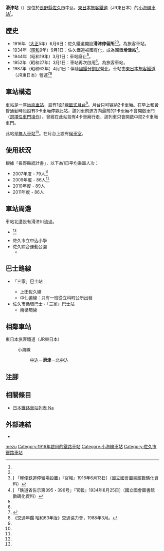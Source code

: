 {{NoteTA
|T=zh-hans:滑津站;zh-hk:滑津站;zh-tw:滑津車站;
|1=zh-hans:滑津站;zh-hk:滑津站;zh-tw:滑津車站;
}}
{{Infobox station
|公司色 = green
|站名 = 滑津
|圖片 =  Namezu-Sta.JPG
|圖片說明 = 月台（2009年10月）
|日文原名 = 滑津
|平假名 = なめづ
|羅馬拼音 = Namezu
|副站名 = 
|電報略號 = ナメ<ref name="nagano-zeneki">{{Cite book|author=信濃毎日新聞社出版部 |title=長野県鉄道全駅 増補改訂版 |publisher=信濃毎日新聞社 |date=2011-07-24 |isbn=9784784071647 |page=141|language=ja}}</ref>
|所在地 = {{JPN}}[[長野縣|長野縣]][[佐久市|佐久市]]中込<ref name="nagano-zeneki"/>
|座標 = {{coord|36|14|19.29|N|138|28|29.84|E|type:railwaystation_region:JP-24|display=inline,title}}
|車站構造 = [[地面車站|地面車站]]
|月台配置 = 1面1線<ref name="nagano-zeneki"/>
|啟用年月日 = 1916年（[[大正|大正]]5年）6月6日<ref name="nagano-zeneki"/>
|廢站年月日 = 
|乘客人數 = 86
|上下車人次 = 
|統計年度 = 2011
|轉車 = 
|全寬備註 = [[無人車站|無人車站]]<ref name="nagano-zeneki"/><br>1944年至1952年曾經被廢除<ref name="nagano-zeneki"/><br>海拔：665.2米<ref name="nagano-zeneki"/>
|adjacent = {{Adjacent stations|system=東日本旅客鐵道|line=小海線|left=中込|right=北中込|note-left=1.0km|note-mid=距離[[小淵澤站|小淵澤]]66.5km|note-right=1.9km}}
}}
'''滑津站'''（{{jpn|j=滑津駅|hg=なめづえき|rm=Namezu eki|f=y}}）是位於[[長野縣|長野縣]][[佐久市|佐久市]]中込，[[東日本旅客鐵道|東日本旅客鐵道]]（JR東日本）的[[小海線|小海線]][[鐵路車站|車站]]<ref name="nagano-zeneki"/>。

== 歷史 ==
* 1916年（[[大正|大正]]5年）6月6日：佐久鐵道開設'''滑津停留所'''<ref name="nagano-zeneki"/><ref>[{{NDLDC|2953269/5}} 「軽便鉄道停留場設置」『官報』1916年6月13日]（國立國會圖書館數碼化資料）</ref>。為旅客車站。
* 1934年（[[昭和|昭和]]9年）9月1日：佐久鐵道被國有化，成為國鐵'''滑津站'''<ref>[{{NDLDC|2958772/3}} 「鉄道省告示第395・396号」『官報』1934年8月25日]（國立國會圖書館數碼化資料）</ref>。
* 1944年（昭和19年）3月1日：車站廢止<ref name="nagano-zeneki"/>。
* 1952年（昭和27年）3月1日：車站再次啟用<ref name="nagano-zeneki"/>。為旅客車站。
* 1987年（昭和62年）4月1日：伴隨[[國鐵分割民營化|國鐵分割民營化]]，車站由[[東日本旅客鐵道|東日本旅客鐵道]]（JR東日本）營運<ref name="sone03">{{Cite book|author={{Translink|ja|曽根悟|曾根悟}}（監修） |title=週刊 歴史でめぐる鉄道全路線 国鉄・JR |editor=朝日新聞出版分冊百科編集部（編集） |publisher=[[朝日新聞出版|朝日新聞出版]] |series=週刊朝日百科 |volume=3号 飯田線・身延線・小海線 |date=2009-07-26 |page=27 |language=ja}}</ref><ref name="trafic-yearbook-1988">《交通年鑑 昭和63年版》交通協力會，1988年3月。</ref>

== 車站構造 ==
車站是一座[[地面車站|地面車站]]，設有1面1線[[單式月台|單式月台]]<ref name="nagano-zeneki"/>。月台只可容納2卡車廂。在早上和黃昏通勤時段設有3卡車廂停靠此站，該列車前進方向最前的1卡車廂不會開啟車門（[[選擇性車門操作|選擇性車門操作]]）。曾經在此站設有4卡車廂行走，該列車只會開啟中間2卡車廂車門。

此站是[[無人車站|無人車站]]<ref name="nagano-zeneki"/>。在月台上設有[[候車室|候車室]]。

== 使用狀況 ==
根據「長野縣統計書」，以下為1日平均乘車人次：
* 2007年度 - 79人<ref name="nagano-zeneki"/>
* 2009年度 - 86人<ref name="nagano-zeneki"/>
* 2010年度 - 89人
* 2011年度 - 86人

== 車站周邊 ==
車站北邊設有滑津川流過。
* {{Translink|ja|旧中込学校|舊中込學校}}<ref name="nagano-zeneki"/>
* 佐久市立中込小學
* 佐久綜合運動公園
**{{Translink|ja|佐久総合運動公園陸上競技場|佐久綜合運動公園陸上競技場}}

== 巴士路線 ==
* {{Translink|ja|千曲バス|千曲巴士}}「三家」巴士站
** 上田佐久線
** 中仙道線：只有一班從立科町公所出發
* 佐久市循環巴士・「三家」巴士站
** 南循環線

== 相鄰車站 ==
; 東日本旅客鐵道（JR東日本）
: {{Color|green|■}}小海線
:: [[中込站|中込]]－'''滑津'''－[[北中込站|北中込]]
== 注腳 ==
{{Reflist}}
== 相關條目 ==
{{commonscat|Namezu Station}}
* [[日本鐵路車站列表_Na|日本鐵路車站列表 Na]]
== 外部連結 ==
*{{外部連結/JR東日本車站|1128|滑津}}{{ja icon}}
{{小海線}}
{{DEFAULTSORT:Namezu}}
[[Category:日本鐵路車站_Na|mezu]]
[[Category:1916年啟用的鐵路車站|Category:1916年啟用的鐵路車站]]
[[Category:小海線車站|Category:小海線車站]]
[[Category:佐久市鐵路車站|Category:佐久市鐵路車站]]